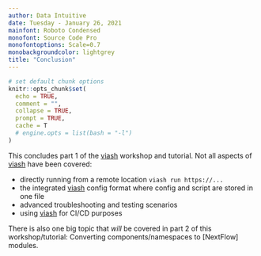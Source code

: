 ```yaml
---
author: Data Intuitive
date: Tuesday - January 26, 2021
mainfont: Roboto Condensed
monofont: Source Code Pro
monofontoptions: Scale=0.7
monobackgroundcolor: lightgrey
title: "Conclusion"
---
```


```r
# set default chunk options
knitr::opts_chunk$set(
  echo = TRUE,
  comment = "",
  collapse = TRUE,
  prompt = TRUE,
  cache = T
  # engine.opts = list(bash = "-l")
)
```

This concludes part 1 of the [viash] workshop and tutorial. Not all aspects of [viash] have been covered:

- directly running from a remote location `viash run https://...`
- the integrated [viash] config format where config and script are stored in one file
- advanced troubleshooting and testing scenarios
- using [viash] for CI/CD purposes

There is also one big topic that _will_ be covered in part 2 of this workshop/tutorial: Converting components/namespaces to [NextFlow] modules.


[viash]: https://github.com/data-intuitive/viash
